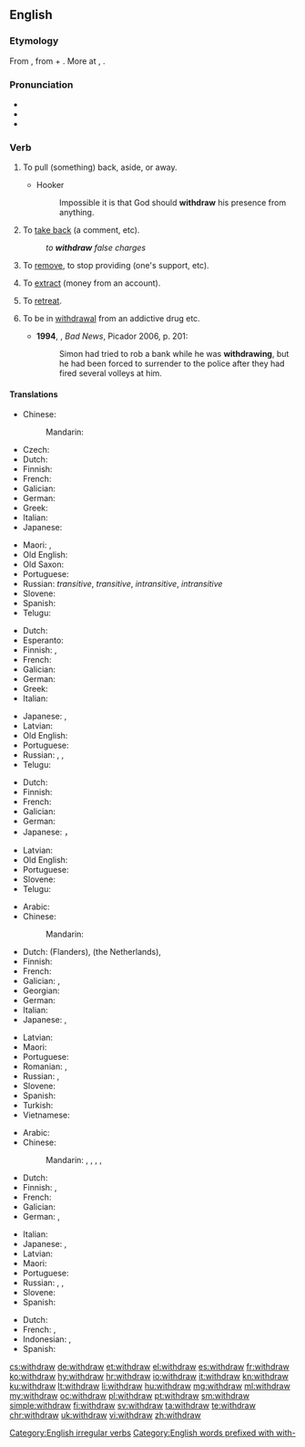 ==English==

===Etymology===
From {{etyl|enm|en}} {{term|withdrawen||to draw away, draw back|lang=enm}}, from {{term|with-||away, back|lang=enm}} + {{term|drawen||to draw|lang=enm}}. More at {{l|en|with-}}, {{l|en|draw}}.

===Pronunciation===
* {{IPA|/wɪðˈdrɔː/|/wɪθˈdɹɔː/|lang=en}}
* {{audio|en-us-withdraw.ogg|Audio (US)|lang=en}}
* {{rhymes|ɔː|lang=en}}

===Verb===
{{en-verb|withdraws|withdrawing|withdrew|withdrawn}}

# {{context|transitive|lang=en}} To pull (something) back, aside, or away.
#* Hooker
#*: Impossible it is that God should '''withdraw''' his presence from anything.
# {{context|transitive|lang=en}} To [[take back]] (a comment, etc).
#: ''to '''withdraw''' false charges''
# {{context|transitive|lang=en}} To [[remove]], to stop providing (one's support, etc).
# {{context|transitive|lang=en}} To [[extract]] (money from an account).
# {{context|intransitive|lang=en}} To [[retreat]].
# {{context|intransitive|lang=en}} To be in [[withdrawal]] from an addictive drug etc. {{defdate|from 20th c.}}
#* '''1994''', {{w|Edward St Aubyn}}, ''Bad News'', Picador 2006, p. 201:
#*: Simon had tried to rob a bank while he was '''withdrawing''', but he had been forced to surrender to the police after they had fired several volleys at him.

====Translations====
{{trans-top|pull back}}
* Chinese:
*: Mandarin: {{t+|cmn|撤退|tr=chètuì|sc=Hani}}
* Czech: {{t|cs|stáhnout}}
* Dutch: {{t+|nl|terugtrekken}}
* Finnish: {{t|fi|[[vetää]] [[takaisin]]}}
* French: {{t+|fr|retirer}}
* Galician: {{t+|gl|retirar}}
* German: {{t+|de|zurückziehen}}
* Greek: {{t+|el|αποσύρομαι|tr=apossírome|sc=Grek}}
* Italian: {{t+|it|ritirare}}
* Japanese: {{t|ja|引き出す|tr=ひきだす, hikidasu|sc=Jpan}}
{{trans-mid}}
* Maori: {{t|mi|whakatahi}}, {{t|mi|paunu}}
* Old English: {{t|ang|oftēon}}
* Old Saxon: {{t|osx|withfahan}}
* Portuguese: {{t+|pt|retirar}}
* Russian: {{t+|ru|выводить|tr=vyvodítʹ}} {{g|impf}} ''transitive'', {{t+|ru|вывести|tr=vývesti}} {{g|pf}} ''transitive'', {{t+|ru|отходить|tr=otxodítʹ}} {{g|impf}} ''intransitive'', {{t+|ru|отойти|tr=otojtí}} {{g|impf}} ''intransitive''
* Slovene: {{t|sl|umakniti}}
* Spanish: {{t+|es|retirar}}
* Telugu: {{t|te|ఉపసంహరించు|tr=upasaMhariMchu}}
{{trans-bottom}}

{{trans-top|take back}}
* Dutch: {{t+|nl|terugnemen}}
* Esperanto: {{t|eo|retiri}}
* Finnish: {{t|fi|[[ottaa]] [[takaisin]]}}, {{t|fi|perua}}
* French: {{t+|fr|retirer}}
* Galician: {{t+|gl|retirar}}
* German: {{t|de|zurücknehmen}}
* Greek: {{t+|el|αποσύρω|tr=apossíro|sc=Grek}}
* Italian: {{t+|it|ritirare}}
{{trans-mid}}
* Japanese: {{t|ja|引き出す|tr=ひきだす, hikidasu|sc=Jpan}}, {{t|ja|取り消す|tr=とりけす, torikesu|sc=Jpan}}
* Latvian: {{t|lv|atsaukt}}
* Old English: {{t|ang|oftēon}}
* Portuguese: {{t+|pt|devolver}}
* Russian: {{t|ru|брать назад|impf|tr=bratʹ nazád|sc=Cyrl}}, {{t+|ru|забирать|impf|tr=zabirátʹ|sc=Cyrl}}, {{t+|ru|забирать|pf|tr=zabrátʹ|sc=Cyrl}}
* Telugu: {{t|te|ఉపసంహరించు|tr=upasaMhariMchu}}
{{trans-bottom}}

{{trans-top|remove, stop providing}}
* Dutch: {{t+|nl|intrekken}}
* Finnish: {{t|fi|perua}}
* French: {{t+|fr|retirer}}
* Galician: {{t+|gl|retirar}}
* German: {{t+|de|entziehen}}
* Japanese: {{t|ja|引き揚げる|tr=hiki-ageru|sc=Jpan}}， {{t|ja|手を引く|tr=te o hiku|sc=Jpan}}
{{trans-mid}}
* Latvian: {{t|lv|atsaukt}}
* Old English: {{t|ang|oftēon}}
* Portuguese: {{t+|pt|retirar}}
* Slovene: {{t|sl|umakniti}}
* Telugu: {{t|te|ఉపసంహరించు|tr=upasaMhariMchu}}
{{trans-bottom}}

{{trans-top|extract (money from an account)}}
* Arabic: {{t|ar|سحب|tr=saḥaba}}
* Chinese:
*: Mandarin: {{t+|cmn|提款|tr=tíkuǎn|sc=Hani}}
* Dutch: {{t+|nl|afhalen}} (Flanders), {{t+|nl|pinnen}} (the Netherlands), {{t+|nl|opnemen}}
* Finnish: {{t+|fi|nostaa}}
* French: {{t+|fr|retirer}}
* Galician: {{t+|gl|sacar}}, {{t+|gl|retirar}}
* Georgian: {{t-needed|ka}}
* German: {{t+|de|abheben}}
* Italian: {{t|it|prelevare}}
* Japanese: {{t|ja|引き出す|tr=ひきだす, hikidasu|sc=Jpan}}, {{t|ja|下ろす|tr=おろす, orosu|sc=Jpan}}
{{trans-mid}}
* Latvian: {{t|lv|izņemt}}
* Maori: {{t|mi|tango}}
* Portuguese: {{t+|pt|sacar}}
* Romanian: {{t+|ro|preleva}}, {{t|ro|retrage}}
* Russian: {{t+|ru|снимать|impf|tr=snimátʹ}}, {{t+|ru|снять|pf|tr=snjatʹ}}
* Slovene: {{t+|sl|dvigniti}}
* Spanish: {{t+|es|sacar|sc=Geor}}
* Turkish: {{t+|tr|para çekmek}}
* Vietnamese: {{t|vi|rút tiền}}
{{trans-bottom}}

{{trans-top|retreat}}
* Arabic: {{t|ar|تراجع|tr=tarājaʿa}}
* Chinese:
*: Mandarin: {{t+|cmn|後退|sc=Hani}}, {{t+|cmn|后退|tr=hòutuì|sc=Hani}}, {{t|cmn|退卻|sc=Hani}}, {{t+|cmn|退却|tr=tuìquè|sc=Hani}}, {{t+|cmn|撤退|tr=chètuì|sc=Hani}}
* Dutch: {{t+|nl|terugtrekken}}
* Finnish: {{t|fi|perääntyä}}, {{t+|fi|vetäytyä}}
* French: {{t+|fr|se retirer}}
* Galician: {{t|gl|retirarse}}
* German: {{t+|de|zurückziehen|alt=sich zurückziehen}}, {{t+|de|abziehen}}
{{trans-mid}}
* Italian: {{t+|it|ritirarsi}}
* Japanese: {{t|ja|後退する|tr=kōtai-suru}}, {{t|ja|退却する|tr=taikyaku-suru}}
* Latvian: {{t|lv|atkāpties}}
* Maori: {{t|mi|maunu}}
* Portuguese: {{t|pt|retirar-se}}
* Russian: {{t+|ru|отступать|impf|tr=otstupátʹ}}, {{t+|ru|отступить|pf|tr=otstupítʹ}}, {{t+|ru|ретироваться|impf|tr=retirovátʹsja}}
* Slovene: {{t|sl|umakniti se}}
* Spanish: {{t+|es|retirada|f}}
{{trans-bottom}}

{{checktrans-top}}
* Dutch: {{t-check|nl|terugtreden}}
* French: {{t-check|fr|tirer}}, {{t-check|fr|retirer}}
* Indonesian: {{t-check|id|[[tarik|menarik]]}}, {{t-check|id|[[batal|membatalkan]]}}
* Spanish: {{t-check|es|retirar}}
{{trans-bottom}}

[[Category:English irregular verbs]]
[[Category:English words prefixed with with-]]

[[cs:withdraw]]
[[de:withdraw]]
[[et:withdraw]]
[[el:withdraw]]
[[es:withdraw]]
[[fr:withdraw]]
[[ko:withdraw]]
[[hy:withdraw]]
[[hr:withdraw]]
[[io:withdraw]]
[[it:withdraw]]
[[kn:withdraw]]
[[ku:withdraw]]
[[lt:withdraw]]
[[li:withdraw]]
[[hu:withdraw]]
[[mg:withdraw]]
[[ml:withdraw]]
[[my:withdraw]]
[[oc:withdraw]]
[[pl:withdraw]]
[[pt:withdraw]]
[[sm:withdraw]]
[[simple:withdraw]]
[[fi:withdraw]]
[[sv:withdraw]]
[[ta:withdraw]]
[[te:withdraw]]
[[chr:withdraw]]
[[uk:withdraw]]
[[vi:withdraw]]
[[zh:withdraw]]
